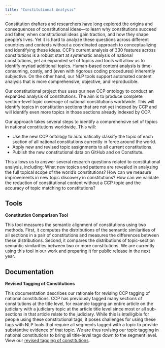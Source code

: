 ```yaml
---
title: "Constitutional Analysis"
---
```


Constitution drafters and researchers have long explored the origins and consequences of constitutional ideas—to learn why constitutions succeed and falter, when constitutional ideas gain traction, and how they shape people’s lives. Yet it is hard to analyze these questions across different countries and contexts without a coordinated approach to conceptualizing and identifying these ideas. CCP’s current analysis of 330 features across constitutions is a robust start at systematic analysis of national constitutions, yet an expanded set of topics and tools will allow us to identify myriad additional topics. Human-based content analysis is time-consuming, costly, and (even with rigorous coding procedures) inherently subjective. On the other hand, our NLP tools support automated content analysis that is more comprehensive, objective, and reproducible.

Our constitutional project thus uses our new CCP ontology to conduct an expanded analysis of constitutions. The aim is to produce complete section-level topic coverage of national constitutions worldwide. This will identify topics in constitution sections that are not yet indexed by CCP and will identify even more topics in those sections already indexed by CCP.

Our approach takes several steps to identify a comprehensive set of topics in national constitutions worldwide. This will:

* Use the new CCP ontology to automatically classify the topic of each section of all national constitutions currently in force around the world.
* Apply new and revised topic assignments to all current constitutions.
* Publish the new constitutional data on GitHub and on Constitute.

This allows us to answer several research questions related to constitutional analysis, including: What new topics and patterns are revealed in analyzing the full topical scope of the world’s constitutions? How can we measure improvements in new topic discovery in constitutions? How can we validate the reduction of constitutional content without a CCP topic and the accuracy of topic matching to constitutions?

## Tools

**Constitution Comparison Tool**

This tool measures the semantic alignment of constitutions using two methods. First, it computes the distributions of the semantic similarities of all sections in a pair of constitutions and measures the differences between these distributions. Second, it compares the distributions of topic-section semantic similarities between two or more constitutions. We are currently using this tool in our work and preparing it for public release in the next year.

## Documentation

**Revised Tagging of Constitutions**

This documentation describes our rationale for revising CCP tagging of national constitutions. CCP has previously tagged many sections of constitutions at the title level, for example tagging an entire article on the judiciary with a judiciary topic at the article title level since most or all sub-sections in that article relate to the judiciary. While this is intelligible for people using these constitutional tags, it poses challenges for using these tags with NLP tools that require all segments tagged with a topic to provide substantive evidence of that topic. We are thus revising our topic tagging in national constitutions to bring all title-level tags down to the segment level. View our [revised tagging of constitutions](https://github.com/conceptintegration/conceptintegration.github.io/blob/main/revised_tagging.pdf).
